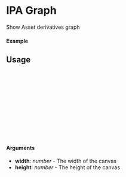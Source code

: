 

<Meta of={IpGraphStory} />

# IPA Graph

Show Asset derivatives graph

#### Example

<Canvas of={IpGraphStory.Select} />

<Controls />

## Usage

```ts
import { IpAssetProvider } from "@storyprotocol/storykit"
import { IpGraph } from "@storyprotocol/storykit"

const ExamplePage = () => {
  return (
    <IpAssetProvider ipId={"0xbbf08a30b9ff0f717a024a75963d3196aaf0f0dd"}>
      <IpGraph />
    </IpAssetProvider>
  );
};

export default ExamplePage;
```

#### Arguments

- **width**: _number_ - The width of the canvas
- **height**: _number_ - The height of the canvas

